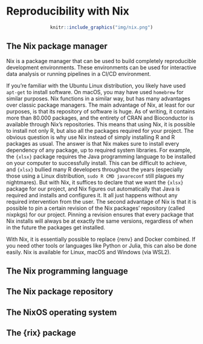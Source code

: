 # Reproducibility with Nix

<div style="text-align:center;">
```r
knitr::include_graphics("img/nix.png")
```
</div>

## The Nix package manager

Nix is a package manager that can be used to build completely reproducible development environments. These environments can be used 
for interactive data analysis or running pipelines in a CI/CD environment.

If you’re familiar with the Ubuntu Linux distribution, you likely have used `apt-get` to install software. On macOS, you may have used 
`homebrew` for similar purposes. Nix functions in a similar way, but has many advantages over classic package managers. The main advantage of 
Nix, at least for our purposes, is that its repository of software is huge. As of writing, it contains more than 80.000 packages, and the 
entirety of CRAN and Bioconductor is available through Nix’s repositories. This means that using Nix, it is possible to install not only R, 
but also all the packages required for your project. The obvious question is why use Nix instead of simply installing R and R packages as usual. 
The answer is that Nix makes sure to install every dependency of any package, up to required system libraries. For example, the `{xlsx}`
package requires the Java programming language to be installed on your computer to successfully install. This can be difficult to achieve,
and `{xlsx}` bullied many R developers throughout the years (especially those using a Linux distribution, `sudo R CMD javareconf` still 
plagues my nightmares). But with Nix, it suffices to declare that we want the `{xlsx}` package for our project, and Nix figures out automatically 
that Java is required and installs and configures it. It all just happens without any required intervention from the user. The second advantage 
of Nix is that it is possible to pin a certain revision of the Nix packages’ repository (called nixpkgs) for our project. Pinning a revision 
ensures that every package that Nix installs will always be at exactly the same versions, regardless of when in the future the packages get installed.

With Nix, it is essentially possible to replace {renv} and Docker combined. If you need other tools or languages like Python or Julia, 
this can also be done easily. Nix is available for Linux, macOS and Windows (via WSL2).

## The Nix programming language

## The Nix package repository

## The NixOS operating system

## The {rix} package
